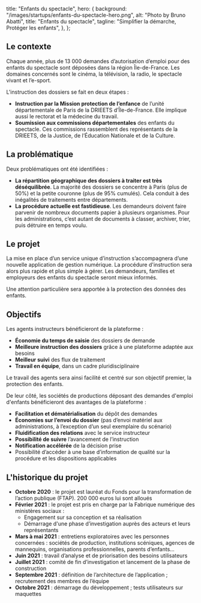 
  title: "Enfants du spectacle",
  hero: {
    background: "/images/startups/enfants-du-spectacle-hero.png",
    alt: "Photo by Bruno Abatti",
    title: "Enfants du spectacle",
    tagline: "Simplifier la démarche, Protéger les enfants",
  },
};

<LayoutArticle meta={meta} startup="enfantsduspectacle">

<!-- start content -->
## Le contexte

Chaque année, plus de 13 000 demandes d’autorisation d’emploi pour des enfants du spectacle sont déposées dans la région Île-de-France. Les domaines concernés sont le cinéma, la télévision, la radio, le spectacle vivant et l’e-sport.

L'instruction des dossiers se fait en deux étapes :

- **Instruction par la Mission protection de l’enfance** de l’unité départementale de Paris de la DRIEETS d’Île-de-France. Elle implique aussi le rectorat et la médecine du travail.
- **Soumission aux commissions départementales** des enfants du spectacle. Ces commissions rassemblent des représentants de la DRIEETS, de la Justice, de l’Éducation Nationale et de la Culture.

## La problématique

Deux problématiques ont été identifiées :

- **La répartition géographique des dossiers à traiter est très déséquilibrée**. La majorité des dossiers se concentre à Paris (plus de 50%) et la petite couronne (plus de 95% cumulés). Cela conduit à des inégalités de traitements entre départements.
- **La procédure actuelle est fastidieuse**. Les demandeurs doivent faire parvenir de nombreux documents papier à plusieurs organismes. Pour les administrations, c’est autant de documents à classer, archiver, trier, puis détruire en temps voulu.

## Le projet

La mise en place d’un service unique d’instruction s’accompagnera d’une nouvelle application de gestion numérique. La procédure d'instruction sera alors plus rapide et plus simple à gérer. Les demandeurs, familles et employeurs des enfants du spectacle seront mieux informés.

Une attention particulière sera apportée à la protection des données des enfants.

## Objectifs

Les agents instructeurs bénéficieront de la plateforme :

-	**Économie du temps de saisie** des dossiers de demande
-	**Meilleure instruction des dossiers** grâce à une plateforme adaptée aux besoins
-	**Meilleur suivi** des flux de traitement
-	**Travail en équipe**, dans un cadre pluridisciplinaire

Le travail des agents sera ainsi facilité et centré sur son objectif premier, la protection des enfants.

De leur côté, les sociétés de productions déposant des demandes d'emploi d'enfants bénéficieront des avantages de la plateforme :

-	**Facilitation et dématérialisation** du dépôt des demandes
-	**Économies sur l’envoi du dossier** (pas d’envoi matériel aux administrations, à l’exception d’un seul exemplaire du scénario)
-	**Fluidification des relations** avec le service instructeur
-	**Possibilité de suivre** l’avancement de l’instruction
-	**Notification accélérée** de la décision prise
-	Possibilité d’accéder à une base d’information de qualité sur la procédure et les dispositions applicables

## L'historique du projet

- **Octobre 2020** : le projet est lauréat du Fonds pour la  transformation de l’action publique (FTAP). 200 000 euros lui sont  alloués
- **Février 2021** : le projet est pris en charge par la Fabrique numérique des ministères sociaux :
   - Engagement sur sa conception et sa réalisation
   - Démarrage d'une phase d’investigation auprès des acteurs et leurs représentants
- **Mars à mai 2021** : entretiens exploratoires avec les personnes concernées : sociétés de production, institutions scéniques, agences de  mannequins, organisations professionnelles, parents d’enfants…
- **Juin 2021** : travail d’analyse et de priorisation des besoins utilisateurs
- **Juillet 2021** : comité de fin d’investigation et lancement de la phase de construction
- **Septembre 2021** : définition de l’architecture de l’application ; recrutement des membres de l’équipe
- **Octobre 2021** : démarrage du développement ; tests utilisateurs sur maquettes

<!-- end content -->

</LayoutArticle>
